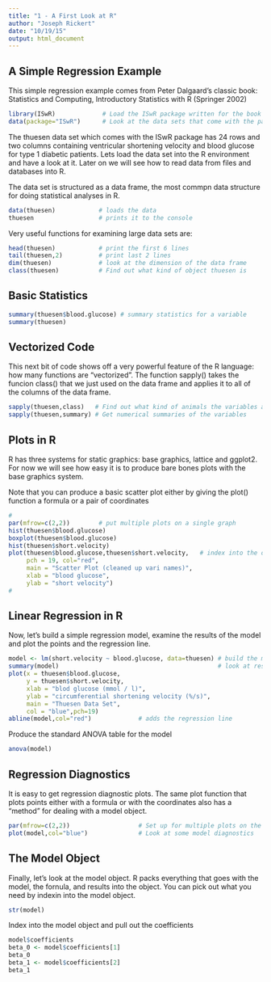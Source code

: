 ```yaml
---
title: "1 - A First Look at R"
author: "Joseph Rickert"
date: "10/19/15"
output: html_document
---
```

## A Simple Regression Example
This simple regression example comes from Peter Dalgaard's classic book: Statistics and Computing, Introductory Statistics with R (Springer 2002)  

```r
library(ISwR)             # Load the ISwR package written for the book
data(package="ISwR")      # Look at the data sets that come with the package
```

The thuesen data set which comes with the ISwR package has 24 rows and two columns containing ventricular shortening velocity and blood glucose for type 1 diabetic patients. Lets load the data set into the R environment and have a look at it. Later on we will see how to read data from files and databases into R.

The data set is structured as a data frame, the most commpn data structure for doing statistical analyses in R.
```r
data(thuesen)            # loads the data
thuesen                  # prints it to the console
```

Very useful functions for examining large data sets are:
```r
head(thuesen)            # print the first 6 lines
tail(thuesen,2)          # print last 2 lines
dim(thuesen)             # look at the dimension of the data frame
class(thuesen)           # Find out what kind of object thuesen is
```

## Basic Statistics
```r
summary(thuesen$blood.glucose) # summary statistics for a variable
summary(thuesen)

```

## Vectorized Code
This next bit of code shows off a very powerful feature of the R language: how many functions are "vectorized". The function sapply() takes the funcion class() that we just used on the data frame and applies it to all of the columns of the data frame.
```r
sapply(thuesen,class)   # Find out what kind of animals the variables are
sapply(thuesen,summary) # Get numerical summaries of the variables
```
## Plots in R
R has three systems for static graphics: base graphics, lattice and ggplot2. For now we will see how easy it is to produce bare bones plots with the base graphics system.

Note that you can produce a basic scatter plot either by giving the plot() function a formula or a pair of coordinates 


```r
#
par(mfrow=c(2,2))        # put multiple plots on a single graph
hist(thuesen$blood.glucose)
boxplot(thuesen$blood.glucose)
hist(thuesen$short.velocity)
plot(thuesen$blood.glucose,thuesen$short.velocity,   # index into the data frame 
     pch = 19, col="red",
     main = "Scatter Plot (cleaned up vari names)",
     xlab = "blood glucose",
     ylab = "short velocity")   
#
```
## Linear Regression in R
Now, let's build a simple regression model, examine the results of the model and plot the points and the regression line.
```r
model <- lm(short.velocity ~ blood.glucose, data=thuesen) # build the model
summary(model)                                            # look at results 
plot(x = thuesen$blood.glucose,
     y = thuesen$short.velocity,
     xlab = "blod glucose (mmol / l)",
     ylab = "circumferential shortening velocity (%/s)",
     main = "Thuesen Data Set",
     col = "blue",pch=19)
abline(model,col="red")             # adds the regression line
```   

Produce the standard ANOVA table for the model      
```r
anova(model)   
```

## Regression Diagnostics
It is easy to get regression diagnostic plots. The same plot function that plots points either with a formula or with the coordinates also has a "method" for dealing with a model object.
```r
par(mfrow=c(2,2))                   # Set up for multiple plots on the same figure
plot(model,col="blue")              # Look at some model diagnostics
```

## The Model Object

Finally, let's look at the model object. R packs everything that goes with the model, the fornula, and results into the object. You can pick out what you need by indexin into the model object.
```r
str(model)
```
Index into the model object and pull out the coefficients

```r
model$coefficients
beta_0 <- model$coefficients[1]
beta_0
beta_1 <- model$coefficients[2]
beta_1
```

